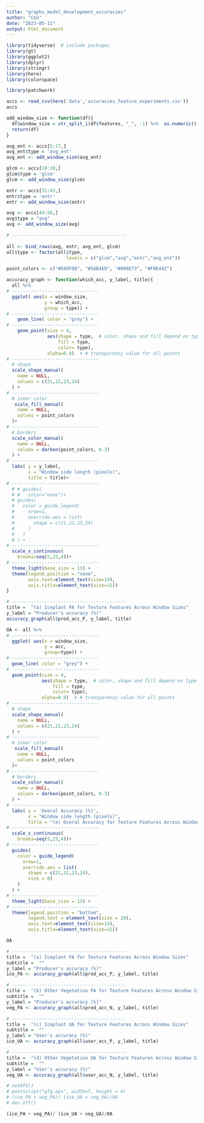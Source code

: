 ```yaml
---
title: "graphs_model_development_accuracies"
author: "CGG"
date: "2023-05-11"
output: html_document
---
```


```r
library(tidyverse)  # include packages 
library(gt)
library(ggplot2)
library(dplyr)
library(stringr)
library(here)
library(colorspace)

library(patchwork)
```

```r
accs <- read_csv(here('data','accuracies_feature_experiments.csv'))
accs
```

```r
add_window_size <- function(df){
  df$window_size = str_split_i(df$features, "_", -1) %>%  as.numeric()
  return(df)
}

avg_ent <- accs[5:17,]
avg_ent$type = 'avg_ent'
avg_ent <- add_window_size(avg_ent)

glcm <- accs[18:30,]
glcm$type = 'glcm'
glcm <- add_window_size(glcm)

entr <- accs[31:43,]
entr$type = 'entr'
entr <- add_window_size(entr)

avg <- accs[44:56,]
avg$type = "avg"
avg <- add_window_size(avg)

# ------------------------------------------
  
all <- bind_rows(avg, entr, avg_ent, glcm)
all$type <- factor(all$type, 
                      levels = c("glcm","avg","entr","avg_ent"))

```

```r
point_colors <- c("#E69F00", "#56B4E9", "#009E73", "#F0E442")

accuracy_graph <- function(which_acc, y_label, title){
  all %>% 
# --------------------------------    
  ggplot( aes(x = window_size, 
              y = which_acc,
              group = type)) +
# --------------------------------
    geom_line( color = "grey") +
# --------------------------------    
    geom_point(size = 4,
               aes(shape = type,  # color, shape and fill depend on type
                   fill = type,
                   color= type),
               alpha=0.8)  + # transparency value for all points
# --------------------------------
  # shape
  scale_shape_manual(
    name = NULL,
    values = c(21,22,23,24)
  ) +
# --------------------------------  
  # inner color
   scale_fill_manual(
    name = NULL,
    values = point_colors
  )+
# --------------------------------  
  # borders
  scale_color_manual(
    name = NULL,
    values = darken(point_colors, 0.3)
  ) + 
# --------------------------------
  labs( y = y_label, 
        x = "Window side length (pixels)",
        title = title)+
# --------------------------------
  # # guides(
  # #   color="none")+
  # guides(
  #   color = guide_legend(
  #     nrow=1,
  #     override.aes = list(
  #       shape = c(21,22,23,24)
  #     )
  #   )
  # ) +
# --------------------------------
  scale_x_continuous(
    breaks=seq(5,25,4))+
# --------------------------------    
  theme_light(base_size = 13) +
  theme(legend.position = "none",
        axis.text=element_text(size=14),
        axis.title=element_text(size=15))
}

# ------------------------------------------
title =  "(a) Iceplant PA for Texture Features Across Window Sizes"
y_label = "Producer's accuracy (%)"
accuracy_graph(all$prod_acc_P, y_label, title)


```


```r

OA <- all %>% 
# --------------------------------
  ggplot( aes(x = window_size, 
              y = acc,
              group=type)) +
# --------------------------------
  geom_line( color = "grey") +
# --------------------------------
  geom_point(size = 4,
             aes(shape = type,  # color, shape and fill depend on type
                 fill = type,
                 color= type),
             alpha=0.8)  + # transparency value for all points
# --------------------------------
  # shape
  scale_shape_manual(
    name = NULL,
    values = c(21,22,23,24)
  ) +
# --------------------------------  
  # inner color
   scale_fill_manual(
    name = NULL,
    values = point_colors
  )+
# --------------------------------  
  # borders
  scale_color_manual(
    name = NULL,
    values = darken(point_colors, 0.3)
  ) + 
# --------------------------------
  labs( y = 'Overal Accuracy (%)', 
        x = "Window side length (pixels)",
        title = "(e) Overal Accuracy for Texture Features Across Window Sizes")+
# --------------------------------  
  scale_x_continuous(
    breaks=seq(5,25,4))+
# --------------------------------
  guides(
    color = guide_legend(
      nrow=1,
      override.aes = list(
        shape = c(21,22,23,24),
        size = 8)
    )
  ) +
# --------------------------------  
  theme_light(base_size = 13) +
# --------------------------------  
  theme(legend.position = "bottom",
        legend.text = element_text(size = 20),
        axis.text=element_text(size=14),
        axis.title=element_text(size=15))

OA  
```


```r
# ------------------------------------------
title =  "(a) Iceplant PA for Texture Features Across Window Sizes"
subtitle =  ""
y_label = "Producer's accuracy (%)"
ice_PA <- accuracy_graph(all$prod_acc_P, y_label, title)

# ------------------------------------------
title =  "(b) Other Vegetation PA for Texture Features Across Window Sizes"
subtitle =  ""
y_label = "Producer's accuracy (%)"
veg_PA <- accuracy_graph(all$prod_acc_N, y_label, title)

# ------------------------------------------
title =  "(c) Iceplant UA for Texture Features Across Window Sizes"
subtitle =  ""
y_label = "User's accuracy (%)"
ice_UA <- accuracy_graph(all$user_acc_P, y_label, title)

# ------------------------------------------
title =  "(d) Other Vegetation UA for Texture Features Across Window Sizes"
subtitle =  ""
y_label = "User's accuracy (%)"
veg_UA <- accuracy_graph(all$user_acc_N, y_label, title)
```

```r

# setEPS()
# postscript("gfg.eps", width=7, height = 4)
# (ice_PA + veg_PA)/ (ice_UA + veg_UA)/OA
# dev.off()
```

```r
(ice_PA + veg_PA)/ (ice_UA + veg_UA)/OA
```

